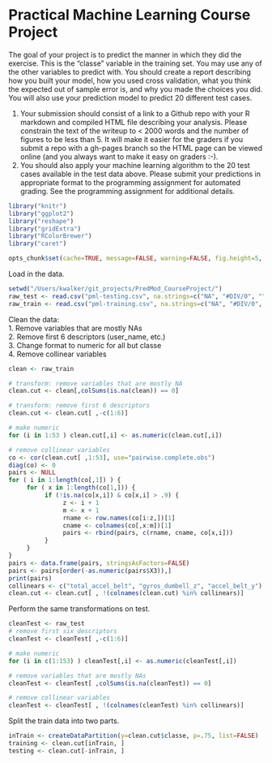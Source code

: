 Practical Machine Learning Course Project
===========================

The goal of your project is to predict the manner in which they did the exercise. This is the "classe" variable in the training set. You may use any of the other variables to predict with. You should create a report describing how you built your model, how you used cross validation, what you think the expected out of sample error is, and why you made the choices you did. You will also use your prediction model to predict 20 different test cases. 

1. Your submission should consist of a link to a Github repo with your R markdown and compiled HTML file describing your analysis. Please constrain the text of the writeup to < 2000 words and the number of figures to be less than 5. It will make it easier for the graders if you submit a repo with a gh-pages branch so the HTML page can be viewed online (and you always want to make it easy on graders :-).
2. You should also apply your machine learning algorithm to the 20 test cases available in the test data above. Please submit your predictions in appropriate format to the programming assignment for automated grading. See the programming assignment for additional details. 

```r
library("knitr")
library("ggplot2")
library("reshape")
library("gridExtra")
library("RColorBrewer")
library("caret")

opts_chunk$set(cache=TRUE, message=FALSE, warning=FALSE, fig.height=5, fig.width=12)
```

Load in the data.  

```r
setwd("/Users/kwalker/git_projects/PredMod_CourseProject/")
raw_test <- read.csv("pml-testing.csv", na.strings=c("NA", "#DIV/0", ""), stringsAsFactors=FALSE)
raw_train <- read.csv("pml-training.csv", na.strings=c("NA", "#DIV/0", ""), stringsAsFactors=FALSE)
```

Clean the data:  
1. Remove variables that are mostly NAs   
2. Remove first 6 descriptors (user_name, etc.)  
3. Change format to numeric for all but classe   
4. Remove collinear variables    

```r
clean <- raw_train

# transform: remove variables that are mostly NA
clean.cut <- clean[,colSums(is.na(clean)) == 0] 

# transform: remove first 6 descriptors
clean.cut <- clean.cut[ ,-c(1:6)]

# make numeric
for (i in 1:53 ) clean.cut[,i] <- as.numeric(clean.cut[,i])

# remove collinear variables 
co <- cor(clean.cut[ ,1:53], use="pairwise.complete.obs")
diag(co) <- 0
pairs <- NULL
for ( i in 1:length(co[,1]) ) {
     for ( x in 1:length(co[1,])) {
          if (!is.na(co[x,i]) & co[x,i] > .9) {
               z <- i + 1
               m <- x + 1
               rname <- row.names(co[i:z,])[1]
               cname <- colnames(co[,x:m])[1]
               pairs <- rbind(pairs, c(rname, cname, co[x,i]))
          }
     }
}
pairs <- data.frame(pairs, stringsAsFactors=FALSE)
pairs <- pairs[order(-as.numeric(pairs$X3)),]
print(pairs)
collinears <- c("total_accel_belt", "gyros_dumbell_z", "accel_belt_y")
clean.cut <- clean.cut[ , !(colnames(clean.cut) %in% collinears)]
```

Perform the same transformations on test.  

```r
cleanTest <- raw_test
# remove first six descriptors
cleanTest <- cleanTest[ ,-c(1:6)]

# make numeric
for (i in c(1:153) ) cleanTest[,i] <- as.numeric(cleanTest[,i])

# remove variables that are mostly NAs
cleanTest <- cleanTest[ ,colSums(is.na(cleanTest)) == 0]

# remove collinear variables
cleanTest <- cleanTest[ , !(colnames(cleanTest) %in% collinears)]
```

Split the train data into two parts.  

```r
inTrain <- createDataPartition(y=clean.cut$classe, p=.75, list=FALSE)
training <- clean.cut[inTrain, ]
testing <- clean.cut[-inTrain, ]
```


